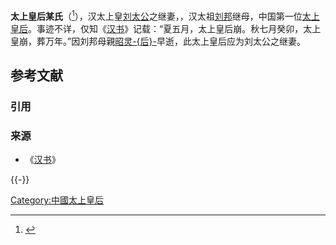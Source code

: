 '''太上皇后某氏'''（{{bd|？||前197年}}<ref>{{Cite book|title=《[[汉书|汉书]]》|author=[[班固|班固]]|quote=夏五月，太上皇后崩。秋七月癸卯，太上皇崩，葬万年。赦栎阳囚死罪以下。}}</ref>），汉太上皇[[劉太公|刘太公]]之继妻，{{来源请求|楚元王[[劉交|劉交]]之生母}}，汉太祖[[刘邦|刘邦]]继母，中国第一位[[太上皇后|太上皇后]]。事迹不详，仅知《[[汉书|汉书]]》记载：“夏五月，太上皇后崩。秋七月癸卯，太上皇崩，葬万年。”因刘邦母親[[劉媼|昭灵-{后}-]]早逝，此太上皇后应为刘太公之继妻。

== 参考文献 ==
=== 引用 ===
{{Reflist}}

=== 来源 ===
* 《[[汉书|汉书]]》

{{-}}
{{漢朝皇后}}

[[Category:中國太上皇后|Category:中國太上皇后]]